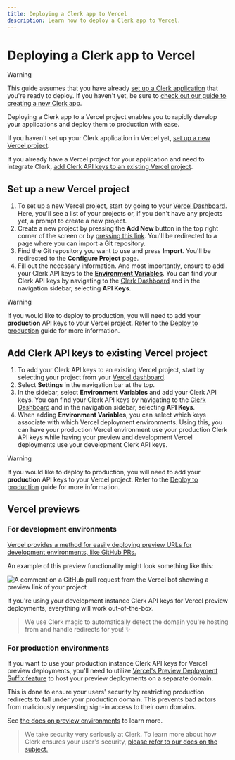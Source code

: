```yaml
---
title: Deploying a Clerk app to Vercel
description: Learn how to deploy a Clerk app to Vercel.
---
```


# Deploying a Clerk app to Vercel

> [!WARNING]
> This guide assumes that you have already [set up a Clerk application](/docs/quickstarts/setup-clerk) that you're ready to deploy. If you haven't yet, be sure to [check out our guide to creating a new Clerk app](/docs/quickstarts/setup-clerk).

Deploying a Clerk app to a Vercel project enables you to rapidly develop your applications and deploy them to production with ease.

If you haven't set up your Clerk application in Vercel yet, [set up a new Vercel project](#set-up-a-new-vercel-project).

If you already have a Vercel project for your application and need to integrate Clerk, [add Clerk API keys to an existing Vercel project](#add-clerk-api-keys-to-existing-vercel-project).

## Set up a new Vercel project

1. To set up a new Vercel project, start by going to your [Vercel Dashboard](https://vercel.com/dashboard). Here, you'll see a list of your projects or, if you don't have any projects yet, a prompt to create a new project.
1. Create a new project by pressing the **Add New** button in the top right corner of the screen or by [pressing this link](https://vercel.com/new). You'll be redirected to a page where you can import a Git repository.
1. Find the Git repository you want to use and press **Import**. You'll be redirected to the **Configure Project** page.
1. Fill out the necessary information. And most importantly, ensure to add your Clerk API keys to the **[Environment Variables](https://vercel.com/docs/concepts/projects/environment-variables)**. You can find your Clerk API keys by navigating to the [Clerk Dashboard](https://dashboard.clerk.com/last-active?path=api-keys) and in the navigation sidebar, selecting **API Keys**.

> [!WARNING]
> If you would like to deploy to production, you will need to add your **production** API keys to your Vercel project. Refer to the [Deploy to production](/docs/deployments/overview) guide for more information.

## Add Clerk API keys to existing Vercel project

1. To add your Clerk API keys to an existing Vercel project, start by selecting your project from your [Vercel dashboard](https://vercel.com/dashboard).
1. Select **Settings** in the navigation bar at the top.
1. In the sidebar, select **Environment Variables** and add your Clerk API keys. You can find your Clerk API keys by navigating to the [Clerk Dashboard](https://dashboard.clerk.com/last-active?path=api-keys) and in the navigation sidebar, selecting **API Keys**.
1. When adding **Environment Variables**, you can select which keys associate with which Vercel deployment environments. Using this, you can have your production Vercel environment use your production Clerk API keys while having your preview and development Vercel deployments use your development Clerk API keys.

> [!WARNING]
> If you would like to deploy to production, you will need to add your **production** API keys to your Vercel project. Refer to the [Deploy to production](/docs/deployments/overview) guide for more information.

## Vercel previews

### For development environments

[Vercel provides a method for easily deploying preview URLs for development environments, like GitHub PRs.](https://vercel.com/docs/concepts/deployments/generated-urls)

An example of this preview functionality might look something like this:

![A comment on a GitHub pull request from the Vercel bot showing a preview link of your project](/docs/images/deployments/vercel-github-comment.png)

If you're using your development instance Clerk API keys for Vercel preview deployments, everything will work out-of-the-box.

> We use Clerk magic to automatically detect the domain you're hosting from and handle redirects for you! ✨

### For production environments

If you want to use your production instance Clerk API keys for Vercel preview deployments, you'll need to utilize [Vercel's Preview Deployment Suffix feature](https://vercel.com/docs/concepts/deployments/generated-urls#preview-deployment-suffix) to host your preview deployments on a separate domain.

This is done to ensure your users' security by restricting production redirects to fall under your production domain. This prevents bad actors from maliciously requesting sign-in access to their own domains.

See [the docs on preview environments](/docs/deployments/set-up-preview-environment) to learn more.

> We take security very seriously at Clerk. To learn more about how Clerk ensures your user's security, [please refer to our docs on the subject.](/docs/security/overview)
